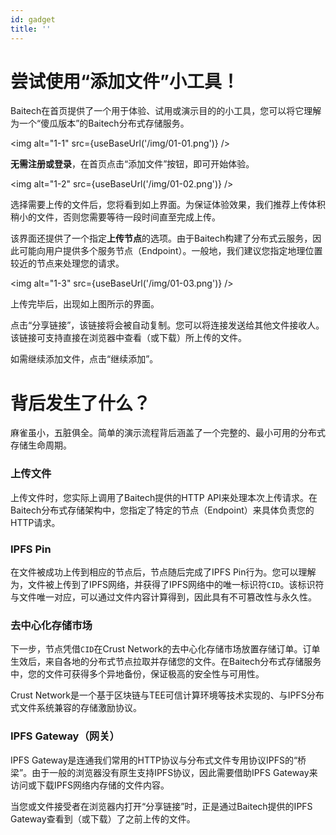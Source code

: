 ```yaml
---
id: gadget
title: ''
---
```



# 尝试使用“添加文件”小工具！

Baitech在首页提供了一个用于体验、试用或演示目的的小工具，您可以将它理解为一个“傻瓜版本”的Baitech分布式存储服务。

<img alt="1-1" src={useBaseUrl('/img/01-01.png')} />

**无需注册或登录**，在首页点击“添加文件”按钮，即可开始体验。

<img alt="1-2" src={useBaseUrl('/img/01-02.png')} />

选择需要上传的文件后，您将看到如上界面。为保证体验效果，我们推荐上传体积稍小的文件，否则您需要等待一段时间直至完成上传。

该界面还提供了一个指定**上传节点**的选项。由于Baitech构建了分布式云服务，因此可能向用户提供多个服务节点（Endpoint）。一般地，我们建议您指定地理位置较近的节点来处理您的请求。

<img alt="1-3" src={useBaseUrl('/img/01-03.png')} />

上传完毕后，出现如上图所示的界面。

点击“分享链接”，该链接将会被自动复制。您可以将连接发送给其他文件接收人。该链接可支持直接在浏览器中查看（或下载）所上传的文件。

如需继续添加文件，点击“继续添加”。

# 背后发生了什么？

麻雀虽小，五脏俱全。简单的演示流程背后涵盖了一个完整的、最小可用的分布式存储生命周期。

### 上传文件

上传文件时，您实际上调用了Baitech提供的HTTP API来处理本次上传请求。在Baitech分布式存储架构中，您指定了特定的节点（Endpoint）来具体负责您的HTTP请求。

### IPFS Pin

在文件被成功上传到相应的节点后，节点随后完成了IPFS Pin行为。您可以理解为，文件被上传到了IPFS网络，并获得了IPFS网络中的唯一标识符`CID`。该标识符与文件唯一对应，可以通过文件内容计算得到，因此具有不可篡改性与永久性。

### 去中心化存储市场

下一步，节点凭借`CID`在Crust Network的去中心化存储市场放置存储订单。订单生效后，来自各地的分布式节点拉取并存储您的文件。在Baitech分布式存储服务中，您的文件可获得多个异地备份，保证极高的安全性与可用性。

Crust Network是一个基于区块链与TEE可信计算环境等技术实现的、与IPFS分布式文件系统兼容的存储激励协议。

### IPFS Gateway（网关）

IPFS Gateway是连通我们常用的HTTP协议与分布式文件专用协议IPFS的“桥梁”。由于一般的浏览器没有原生支持IPFS协议，因此需要借助IPFS Gateway来访问或下载IPFS网络内存储的文件内容。

当您或文件接受者在浏览器内打开“分享链接”时，正是通过Baitech提供的IPFS Gateway查看到（或下载）了之前上传的文件。
